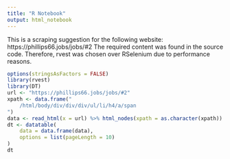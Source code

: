 ```yaml
---
title: "R Notebook"
output: html_notebook
---
```


This is a scraping suggestion for the following website: 
https://phillips66.jobs/jobs/#2
The required content was found in the source code. Therefore, rvest was chosen over RSelenium due to performance reasons.

```r
options(stringsAsFactors = FALSE)
library(rvest)
library(DT)
url <- "https://phillips66.jobs/jobs/#2"
xpath <- data.frame("
	/html/body/div/div/div/ul/li/h4/a/span
")
data <- read_html(x = url) %>% html_nodes(xpath = as.character(xpath)) %>% html_text()
dt <- datatable(
	data = data.frame(data),
	options = list(pageLength = 10)
)
dt
```
